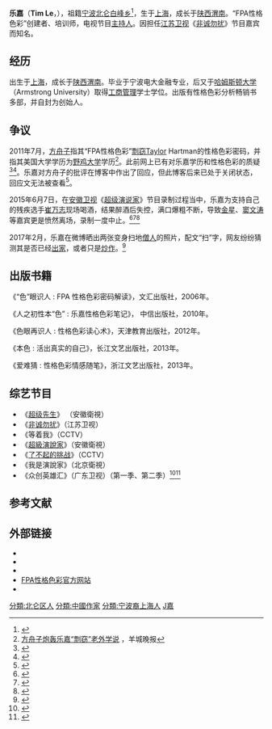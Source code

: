 {{藝人
| 姓名 = 乐嘉
| 類型 = 男艺人
| 圖片 = Le Jia in ZH.JPG
| 圖片尺寸 = 250px
| 圖片簡介 = 乐嘉，2011年6月在[[珠海|珠海]]。
| 英文名 = Tim Le
| 綽號 = 
| 國籍 = {{PRC}}
| 民族 = 汉族
| 籍贯 = [[浙江省|浙江省]][[宁波市|宁波市]][[北仑区|北仑]]
| 出生日期 = {{birth_date_and _age|1975|5|16}}
| 出生地點 = {{CHN}}[[上海市|上海市]]
| 職業 = 作家、主持人、演讲家、培训师
| 語言 = [[汉语|汉语]]（[[普通话|普通话]]）
}}

'''乐嘉'''（'''Tim Le'''，{{bd|1975年|5月16日|catIdx=L乐}}），祖籍[[宁波|宁波]][[北仑区|北仑]][[白峰鎮|白峰乡]]<ref name="乐嘉祖籍">{{cite web |url=http://daily.cnnb.com.cn/xqb/html/2010-05/20/content_193792.htm |title=乐嘉 相亲也可以登陆彼此心灵 |publisher=新侨报 |author=林 旻/文 |date=2010年5月20日 星期四 |accessdate=2012年1月18日 |language=zh-hans |archive-date=2016年3月5日 |archive-url=https://web.archive.org/web/20160305091526/http://daily.cnnb.com.cn/xqb/html/2010-05/20/content_193792.htm |dead-url=no }}</ref>，生于[[上海|上海]]，成长于[[陕西|陕西]][[渭南|渭南]]。“FPA性格色彩”创建者、培训师，电视节目[[主持人|主持人]]。因担任[[江苏卫视|江苏卫视]]《[[非诚勿扰_(节目)|非诚勿扰]]》节目嘉宾而知名。

== 经历 ==
出生于[[上海|上海]]，成长于[[陕西|陕西]][[渭南|渭南]]。毕业于宁波电大金融专业，后又于[[哈姆斯顿大学|哈姆斯顿大学]]（Armstrong University）取得[[工商管理|工商管理]]学士学位。出版有性格色彩分析畅销书多部，并自封为创始人。

== 争议==
2011年7月，[[方舟子|方舟子]]指其“FPA性格色彩”[[剽窃|剽窃]]Taylor Hartman的性格色彩密码，并指其美国大学学历为[[野鸡大学|野鸡大学]]学历<ref>[http://www.ycwb.com/ePaper/ycwb/html/2011-07/20/content_1165459.htm 方舟子炮轰乐嘉“剽窃”老外学说] {{Wayback|url=http://www.ycwb.com/ePaper/ycwb/html/2011-07/20/content_1165459.htm |date=20110720224551 }}，羊城晚报</ref>。此前网上已有对乐嘉学历和性格色彩的质疑<ref>{{Cite web |url=http://dzh.mop.com/whbm/20101230/0/5SS8zSI1e1abea3l.shtml |title=非诚勿扰，关于乐嘉“老师”的一些事情 |accessdate=2011-07-17 |archive-date=2012-08-20 |archive-url=https://web.archive.org/web/20120820004544/http://dzh.mop.com/whbm/20101230/0/5SS8zSI1e1abea3l.shtml |dead-url=no }}</ref><ref>{{Cite web |url=http://www.haiguinet.com/forum/viewtopic.php?t=1075596&start=0&postdays=0&postorder=desc&highlight=&treeview=1 |title=《非诚勿扰》嘉宾主持乐嘉毕业于加州湾区阿姆斯壮大学工商管理？ |access-date=2011-07-17 |archive-url=https://web.archive.org/web/20140407085214/http://www.haiguinet.com/forum/viewtopic.php?t=1075596&start=0&postdays=0&postorder=desc&highlight=&treeview=1 |archive-date=2014-04-07 |dead-url=yes }}</ref>。乐嘉对方舟子的批评在博客中作出了回应，但此博客后来已处于关闭状态，回应文无法被查看<ref>{{Cite web |url=http://blog.163.com/lejia_vip/blog/static/16421468420116276540886/ |title=乐嘉：“学历门”您还尝上甜头了---感谢那些成全你的人 |accessdate=2013-05-05 |archive-date=2013-06-28 |archive-url=https://archive.is/20130628084824/http://blog.163.com/lejia_vip/blog/static/16421468420116276540886/ |dead-url=no }}</ref>。

2015年6月7日，在[[安徽卫视|安徽卫视]]《[[超级演说家|超级演说家]]》节目录制过程当中，乐嘉为支持自己的残疾选手[[崔万志|崔万志]]现场喝酒，结果醉酒后失控，满口爆粗不断，导致[[金星_(舞者)|金星]]、[[竇文濤|窦文涛]]等嘉宾更是愤然离场，录制一度中止。<ref>{{Cite web|title=乐嘉录节目现场耍酒疯 众嘉宾愤然离场 东楚网|url=http://www.hsdcw.com/html/2015-6-8/715917.htm|accessdate=2020-09-19|work=www.hsdcw.com}}{{Dead link}}</ref><ref>{{Cite news|author=林芳|editor=耿庆源|title=乐嘉酒后失言弄巧成拙|url=http://www.chinanews.com/yl/2015/06-09/7330962.shtml|date=2015-06-09|newspaper=《[[广州日报|广州日报]]》|pages=B2|via=[[中国新闻网|中国新闻网]]|access-date=2020-02-26|archive-date=2020-02-26|archive-url=https://web.archive.org/web/20200226100517/http://www.chinanews.com/yl/2015/06-09/7330962.shtml|dead-url=no}}</ref><ref>{{Cite news|author=任宝华|title=乐嘉录节目发酒疯自称“问心无愧”|url=http://shizheng.xilu.com/20150617/1000150004219512.html|date=2015-06-09|newspaper=《楚天金报》|pages=19|via=西陆网|access-date=2020-02-26|archive-date=2020-02-26|archive-url=https://web.archive.org/web/20200226100518/http://shizheng.xilu.com/20150617/1000150004219512.html|dead-url=no}}</ref>

2017年2月，乐嘉在微博晒出两张变身扫地[[出家眾|僧人]]的照片，配文“扫”字，网友纷纷猜测其是否已经[[出家|出家]]，或者只是[[炒作|炒作]]。<ref>{{cite web |title=乐嘉变身扫地僧 网友：出家还是摆拍？ |url=http://ent.sina.com.cn/s/m/2017-02-12/doc-ifyameqr7446817.shtml |website=新浪娱乐 |accessdate=2021-01-02 |date=2017-02-12}}</ref>

== 出版书籍==
《“色”眼识人 : FPA 性格色彩密码解读》，文汇出版社，2006年。

《人之初性本“色” : 乐嘉性格色彩笔记》， 中信出版社，2010年。

《色眼再识人 : 性格色彩读心术》，天津教育出版社，2012年。

《本色 : 活出真实的自己》，长江文艺出版社，2013年。

《爱难猜 : 性格色彩情感随笔》，浙江文艺出版社，2013年。

==综艺节目==
*《[[超级先生|超级先生]]》 （安徽衛視）
*《[[非诚勿扰_(节目)|非诚勿扰]]》（江苏卫视）
*《等着我》（CCTV）
*《[[超級演說家|超級演說家]]》（安徽衛視）
*《[[了不起的挑战|了不起的挑战]]》（CCTV）
*《我是演說家》（北京衛視）
*《众创英雄汇》（广东卫视）（第一季、第二季）<ref>{{cite web |author1=羊城晚报 |title=乐嘉：创业节目也是“红娘” |url=https://finance.sina.com.cn/roll/2019-06-26/doc-ihytcitk7768235.shtml |website=新浪 |accessdate=2021-01-02 |date=2019-06-26}}</ref><ref>{{cite web |author1=广东残联 |title=乐嘉、寇乃馨吃吃吃不停，《众创英雄汇》“高甜”预警！ |url=https://www.sohu.com/a/430413034_198066 |website=搜狐 |accessdate=2021-01-02}}</ref>

==参考文献==
{{Reflist|2}}

==外部链接==
* {{Sinablog|lejia}}
* {{Sinaweibo|lejia}}
* {{Sinaweibo|lejiafpa|FPA性格色彩官方微博}}
* [http://www.fpaworld.com FPA性格色彩官方网站] {{Wayback|url=http://www.fpaworld.com/ |date=20200112231538 }}
*{{douban people|1276034}}

{{normdaten}}
{{DEFAULTSORT:le jia}}
[[分類:北仑区人|分類:北仑区人]]
[[分類:中國作家|分類:中國作家]]
[[分類:宁波裔上海人|分類:宁波裔上海人]]
[[分类:乐姓|J嘉]]